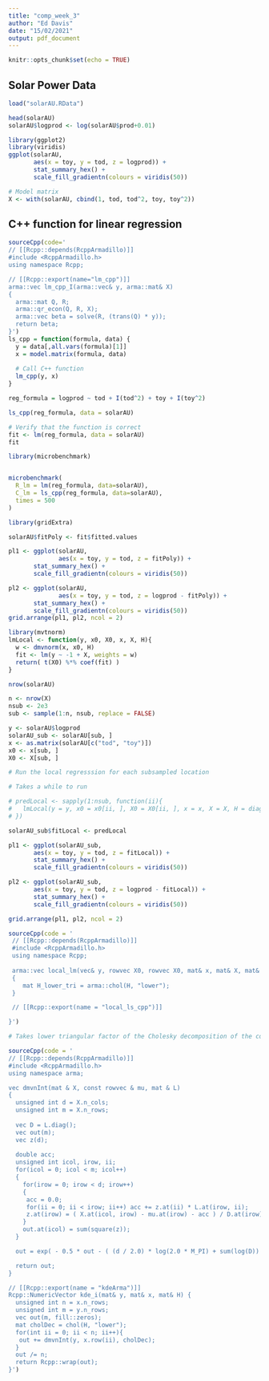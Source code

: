 ```yaml
---
title: "comp_week_3"
author: "Ed Davis"
date: "15/02/2021"
output: pdf_document
---
```


```r
knitr::opts_chunk$set(echo = TRUE)
```

## Solar Power Data

```r
load("solarAU.RData")

head(solarAU)
solarAU$logprod <- log(solarAU$prod+0.01)

library(ggplot2)
library(viridis)
ggplot(solarAU,
       aes(x = toy, y = tod, z = logprod)) +
       stat_summary_hex() +
       scale_fill_gradientn(colours = viridis(50))
```
```r
# Model matrix
X <- with(solarAU, cbind(1, tod, tod^2, toy, toy^2))
```

## C++ function for linear regression
```r
sourceCpp(code='
// [[Rcpp::depends(RcppArmadillo)]]
#include <RcppArmadillo.h>
using namespace Rcpp;

// [[Rcpp::export(name="lm_cpp")]]
arma::vec lm_cpp_I(arma::vec& y, arma::mat& X)
{
  arma::mat Q, R;
  arma::qr_econ(Q, R, X);
  arma::vec beta = solve(R, (trans(Q) * y));
  return beta;
}')
ls_cpp = function(formula, data) {
  y = data[,all.vars(formula)[1]]
  x = model.matrix(formula, data)
  
  # Call C++ function
  lm_cpp(y, x)
}

reg_formula = logprod ~ tod + I(tod^2) + toy + I(toy^2)

ls_cpp(reg_formula, data = solarAU)

```
```r
# Verify that the function is correct
fit <- lm(reg_formula, data = solarAU) 
fit
```
```r
library(microbenchmark)


microbenchmark(
  R_lm = lm(reg_formula, data=solarAU),
  C_lm = ls_cpp(reg_formula, data=solarAU),
  times = 500
)
```

```r
library(gridExtra)

solarAU$fitPoly <- fit$fitted.values

pl1 <- ggplot(solarAU,
              aes(x = toy, y = tod, z = fitPoly)) +
       stat_summary_hex() +
       scale_fill_gradientn(colours = viridis(50))

pl2 <- ggplot(solarAU,
              aes(x = toy, y = tod, z = logprod - fitPoly)) +
       stat_summary_hex() +
       scale_fill_gradientn(colours = viridis(50))
grid.arrange(pl1, pl2, ncol = 2)
```

```r
library(mvtnorm)
lmLocal <- function(y, x0, X0, x, X, H){
  w <- dmvnorm(x, x0, H)
  fit <- lm(y ~ -1 + X, weights = w)
  return( t(X0) %*% coef(fit) )
}

nrow(solarAU)
```
```r
n <- nrow(X)
nsub <- 2e3
sub <- sample(1:n, nsub, replace = FALSE)

y <- solarAU$logprod
solarAU_sub <- solarAU[sub, ]
x <- as.matrix(solarAU[c("tod", "toy")])
x0 <- x[sub, ]
X0 <- X[sub, ]
```

```r
# Run the local regresssion for each subsampled location

# Takes a while to run 

# predLocal <- sapply(1:nsub, function(ii){
#   lmLocal(y = y, x0 = x0[ii, ], X0 = X0[ii, ], x = x, X = X, H = diag(c(1, 0.1)^2))
# })
```

```r
solarAU_sub$fitLocal <- predLocal

pl1 <- ggplot(solarAU_sub,
       aes(x = toy, y = tod, z = fitLocal)) +
       stat_summary_hex() +
       scale_fill_gradientn(colours = viridis(50))

pl2 <- ggplot(solarAU_sub,
       aes(x = toy, y = tod, z = logprod - fitLocal)) +
       stat_summary_hex() +
       scale_fill_gradientn(colours = viridis(50))

grid.arrange(pl1, pl2, ncol = 2)
```


```r
sourceCpp(code = '
 // [[Rcpp::depends(RcppArmadillo)]]
 #include <RcppArmadillo.h>
 using namespace Rcpp;
 
 arma::vec local_lm(vec& y, rowvec X0, rowvec X0, mat& x, mat& X, mat& H) 
 {
    mat H_lower_tri = arma::chol(H, "lower");
 }

 // [[Rcpp::export(name = "local_ls_cpp")]]

}')
```



```r
# Takes lower triangular factor of the Cholesky decomposition of the covariance matrix as input

sourceCpp(code = '
// [[Rcpp::depends(RcppArmadillo)]]
#include <RcppArmadillo.h>
using namespace arma;

vec dmvnInt(mat & X, const rowvec & mu, mat & L)
{
  unsigned int d = X.n_cols;
  unsigned int m = X.n_rows;
  
  vec D = L.diag();
  vec out(m);
  vec z(d);
  
  double acc;
  unsigned int icol, irow, ii;
  for(icol = 0; icol < m; icol++)
  {
    for(irow = 0; irow < d; irow++)
    {
     acc = 0.0;
     for(ii = 0; ii < irow; ii++) acc += z.at(ii) * L.at(irow, ii);
     z.at(irow) = ( X.at(icol, irow) - mu.at(irow) - acc ) / D.at(irow);
    }
    out.at(icol) = sum(square(z));
  }

  out = exp( - 0.5 * out - ( (d / 2.0) * log(2.0 * M_PI) + sum(log(D)) ) );

  return out;
}

// [[Rcpp::export(name = "kdeArma")]]
Rcpp::NumericVector kde_i(mat& y, mat& x, mat& H) {
  unsigned int n = x.n_rows;
  unsigned int m = y.n_rows;
  vec out(m, fill::zeros);
  mat cholDec = chol(H, "lower");
  for(int ii = 0; ii < n; ii++){
   out += dmvnInt(y, x.row(ii), cholDec);
  }
  out /= n;
  return Rcpp::wrap(out);
}')
```















